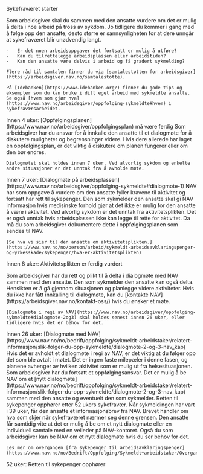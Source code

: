 <Timeline>

<TimelineEntry icon="BandageFilled">Sykefraværet starter</TimelineEntry>

<ExpandableInfo title="Snakk med den ansatte" icon="Dialog">
    Som arbeidsgiver skal du sammen med den ansatte vurdere om det er mulig å delta i noe arbeid på tross av sykdom. Jo tidligere du kommer i gang med å følge opp den ansatte, desto større er sannsynligheten for at dere unngår at sykefraværet blir unødvendig langt.

    -   Er det noen arbeidsoppgaver det fortsatt er mulig å utføre?
    -   Kan du tilrettelegge arbeidsplassen eller arbeidstiden?
    -   Kan den ansatte være delvis i arbeid og få gradert sykmelding?

    Flere råd til samtalen finner du via [samtalestøtten for arbeidsgiver](https://arbeidsgiver.nav.no/samtalestotte).

    På [Idebanken](https://www.idebanken.org/) finner du gode tips og eksempler som du kan bruke i ditt eget arbeid med sykmeldte ansatte. Se også [hvem som gjør hva](https://www.nav.no/arbeidsgiver/oppfolging-sykmeldte#hvem) i sykefraværsarbeidet.

</ExpandableInfo>

<TimelineEntry icon="BellFilled">
    Innen 4 uker: [Oppfølgingsplanen](https://www.nav.no/arbeidsgiver/oppfolgingsplan) må være ferdig
</TimelineEntry>

<ExpandableInfo title="Forbered deg på dialogmøte med den ansatte" icon="CoApplicant">
    Som arbeidsgiver har du ansvar for å innkalle den ansatte til et dialogmøte for å diskutere muligheter og begrensninger videre. Hvis dere allerede har laget en oppfølgingsplan, er det viktig å diskutere om planen fungerer eller om den bør endres.

    Dialogmøtet skal holdes innen 7 uker. Ved alvorlig sykdom og enkelte andre situasjoner er det unntak fra å avholde møte.

</ExpandableInfo>

<TimelineEntry icon="BellFilled">
    Innen 7 uker: [Dialogmøte på arbeidsplassen](https://www.nav.no/arbeidsgiver/oppfolging-sykmeldte#dialogmote-1)
</TimelineEntry>

<ExpandableInfo title="NAV vurderer aktivitetsplikten" icon="Findout">
    NAV har som oppgave å vurdere om den ansatte fyller kravene til aktivitet og fortsatt har rett til sykepenger. Den som sykmelder den ansatte skal gi NAV informasjon hvis medisinske forhold gjør at det ikke er mulig for den ansatte å være i aktivitet. Ved alvorlig sykdom er det unntak fra aktivitetsplikten. Det er også unntak hvis arbeidsplassen ikke kan legge til rette for aktivitet. Da må du som arbeidsgiver dokumentere dette i oppfølgingsplanen som sendes til NAV.

    [Se hva vi sier til den ansatte om aktivitetsplikten.](https://www.nav.no/no/person/arbeid/sykmeldt-arbeidsavklaringspenger-og-yrkesskade/sykepenger/hva-er-aktivitetsplikten)

</ExpandableInfo>

<TimelineEntry icon="TaskFilled">Innen 8 uker: Aktivitetsplikten er ferdig vurdert</TimelineEntry>

<ExpandableInfo title="Forbered deg på dialogmøte med NAV" icon="CoApplicant">
    Som arbeidsgiver har du rett og plikt til å delta i dialogmøte med NAV sammen med den ansatte. Den som sykmelder den ansatte kan også delta. Hensikten er å gå gjennom situasjonen og planlegge videre aktiviteter. Hvis du ikke har fått innkalling til dialogmøte, kan du [kontakte NAV](https://arbeidsgiver.nav.no/kontakt-oss/) hvis du ønsker et møte.

    [Dialogmøte i regi av NAV](https://www.nav.no/arbeidsgiver/oppfolging-sykmeldte#dialogmote-2og3) skal holdes senest innen 26 uker, eller tidligere hvis det er behov for det.

</ExpandableInfo>

<TimelineEntry icon="BandageFilled">
    Innen 26 uker: [Dialogmøte med
    NAV](https://www.nav.no/no/bedrift/oppfolging/sykmeldt-arbeidstaker/relatert-informasjon/slik-folger-du-opp-sykmeldte/dialogmote-2-og-3-nav_kap)
</TimelineEntry>

<ExpandableInfo title="Når den ansatte blir langtidssykmeldt" icon="Calendar">
    Hvis det er avholdt et dialogmøte i regi av NAV, er det viktig at du følger opp det som ble avtalt i møtet. Det er ingen faste milepæler i denne fasen, og planene avhenger av hvilken aktivitet som er mulig ut fra helsesituasjonen. Som arbeidsgiver har du fortsatt et oppfølgingsansvar. Det er mulig å be NAV om et [nytt dialogmøte](https://www.nav.no/no/bedrift/oppfolging/sykmeldt-arbeidstaker/relatert-informasjon/slik-folger-du-opp-sykmeldte/dialogmote-2-og-3-nav_kap) sammen med den ansatte og eventuelt den som sykmelder.

</ExpandableInfo>

<ExpandableInfo title="Hva skjer i sluttfasen av sykefraværet?" icon="Sandglass">
    Retten til sykepenger opphører etter 52 ukers sykefravær. Når sykmeldingen har vart i 39 uker, får den ansatte et informasjonsbrev fra NAV. Brevet handler om hva som skjer når sykefraværet nærmer seg denne grensen. Den ansatte får samtidig vite at det er mulig å be om et nytt dialogmøte eller en individuell samtale med en veileder på NAV-kontoret. Også du som arbeidsgiver kan be NAV om et nytt dialogmøte hvis du ser behov for det.

    Les mer om overgangen [fra sykepenger til arbeidsavklaringspenger](https://www.nav.no/no/Bedrift/Oppfolging/Sykmeldt+arbeidstaker/Overgang+til+arbeidsavklaring).

</ExpandableInfo>

<TimelineEntry icon="SuccessFilled" last>
    52 uker: Retten til sykepenger opphører
</TimelineEntry>

</Timeline>
